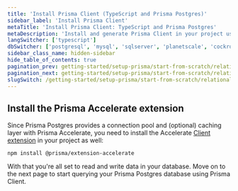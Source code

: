 ```yaml
---
title: 'Install Prisma Client (TypeScript and Prisma Postgres)'
sidebar_label: 'Install Prisma Client'
metaTitle: 'Install Prisma Client: TypeScript and Prisma Postgres'
metaDescription: 'Install and generate Prisma Client in your project using TypeScript and Prisma Postgres'
langSwitcher: ['typescript']
dbSwitcher: ['postgresql', 'mysql', 'sqlserver', 'planetscale', 'cockroachdb', 'prismaPostgres']
sidebar_class_name: hidden-sidebar
hide_table_of_contents: true
pagination_prev: getting-started/setup-prisma/start-from-scratch/relational-databases/using-prisma-migrate-typescript-prismaPostgres
pagination_next: getting-started/setup-prisma/start-from-scratch/relational-databases/querying-the-database-typescript-prismaPostgres
slugSwitch: /getting-started/setup-prisma/start-from-scratch/relational-databases/install-prisma-client-
---
```

 

<InstallPrismaClient />

## Install the Prisma Accelerate extension

Since Prisma Postgres provides a connection pool and (optional) caching layer with Prisma Accelerate, you need to install the Accelerate [Client extension](/orm/prisma-client/client-extensions) in your project as well:

```
npm install @prisma/extension-accelerate
```

With that you're all set to read and write data in your database. Move on to the next page to start querying your Prisma Postgres database using Prisma Client.


